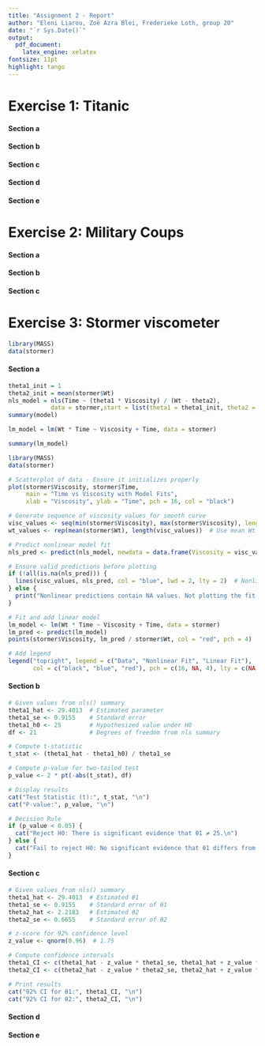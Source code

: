 ```yaml
---
title: "Assignment 2 - Report"
author: "Eleni Liarou, Zoë Azra Blei, Frederieke Loth, group 20"
date: "`r Sys.Date()`"
output:
  pdf_document:
    latex_engine: xelatex
fontsize: 11pt
highlight: tango
---
```


::: {style="text-align: justify;"}
# Exercise 1: Titanic

#### Section a

#### Section b

#### Section c

#### Section d

#### Section e

# Exercise 2: Military Coups

#### Section a

#### Section b

#### Section c

# Exercise 3: Stormer viscometer

```r
library(MASS)
data(stormer)
```

#### Section a

```r
theta1_init = 1
theta2_init = mean(stormer$Wt)
nls_model = nls(Time ~ (theta1 * Viscosity) / (Wt - theta2), 
            data = stormer,start = list(theta1 = theta1_init, theta2 = theta2_init))
summary(model)
```

```r
lm_model = lm(Wt * Time ~ Viscosity + Time, data = stormer)

summary(lm_model)
```

```r
library(MASS)
data(stormer)

# Scatterplot of data - Ensure it initializes properly
plot(stormer$Viscosity, stormer$Time, 
     main = "Time vs Viscosity with Model Fits",
     xlab = "Viscosity", ylab = "Time", pch = 16, col = "black")

# Generate sequence of viscosity values for smooth curve
visc_values <- seq(min(stormer$Viscosity), max(stormer$Viscosity), length.out = 100)
wt_values <- rep(mean(stormer$Wt), length(visc_values))  # Use mean Wt

# Predict nonlinear model fit
nls_pred <- predict(nls_model, newdata = data.frame(Viscosity = visc_values, Wt = wt_values))

# Ensure valid predictions before plotting
if (!all(is.na(nls_pred))) {
  lines(visc_values, nls_pred, col = "blue", lwd = 2, lty = 2)  # Nonlinear fit (red dashed line)
} else {
  print("Nonlinear predictions contain NA values. Not plotting the fit.")
}

# Fit and add linear model
lm_model <- lm(Wt * Time ~ Viscosity + Time, data = stormer)
lm_pred <- predict(lm_model)
points(stormer$Viscosity, lm_pred / stormer$Wt, col = "red", pch = 4)  # Linear fit (green X)

# Add legend
legend("topright", legend = c("Data", "Nonlinear Fit", "Linear Fit"),
       col = c("black", "blue", "red"), pch = c(16, NA, 4), lty = c(NA, 2, NA), lwd = c(NA, 2, NA))

```

#### Section b

```r
# Given values from nls() summary
theta1_hat <- 29.4013  # Estimated parameter
theta1_se <- 0.9155    # Standard error
theta1_h0 <- 25        # Hypothesized value under H0
df <- 21               # Degrees of freedom from nls summary

# Compute t-statistic
t_stat <- (theta1_hat - theta1_h0) / theta1_se

# Compute p-value for two-tailed test
p_value <- 2 * pt(-abs(t_stat), df)

# Display results
cat("Test Statistic (t):", t_stat, "\n")
cat("P-value:", p_value, "\n")

# Decision Rule
if (p_value < 0.05) {
  cat("Reject H0: There is significant evidence that θ1 ≠ 25.\n")
} else {
  cat("Fail to reject H0: No significant evidence that θ1 differs from 25.\n")
}

```

#### Section c

```r
# Given values from nls() summary
theta1_hat <- 29.4013  # Estimated θ1
theta1_se <- 0.9155    # Standard error of θ1
theta2_hat <- 2.2183   # Estimated θ2
theta2_se <- 0.6655    # Standard error of θ2

# z-score for 92% confidence level
z_value <- qnorm(0.96)  # 1.75

# Compute confidence intervals
theta1_CI <- c(theta1_hat - z_value * theta1_se, theta1_hat + z_value * theta1_se)
theta2_CI <- c(theta2_hat - z_value * theta2_se, theta2_hat + z_value * theta2_se)

# Print results
cat("92% CI for θ1:", theta1_CI, "\n")
cat("92% CI for θ2:", theta2_CI, "\n")

```

#### Section d

#### Section e
:::
